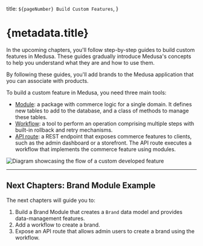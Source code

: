   title: `${pageNumber} Build Custom Features`,
}

# {metadata.title}

In the upcoming chapters, you'll follow step-by-step guides to build custom features in Medusa. These guides gradually introduce Medusa's concepts to help you understand what they are and how to use them.

By following these guides, you'll add brands to the Medusa application that you can associate with products.

To build a custom feature in Medusa, you need three main tools:

- [Module](../../basics/modules/page.mdx): a package with commerce logic for a single domain. It defines new tables to add to the database, and a class of methods to manage these tables.
- [Workflow](../../basics/workflows/page.mdx): a tool to perform an operation comprising multiple steps with built-in rollback and retry mechanisms.
- [API route](../../basics/api-routes/page.mdx): a REST endpoint that exposes commerce features to clients, such as the admin dashboard or a storefront. The API route executes a workflow that implements the commerce feature using modules.

![Diagram showcasing the flow of a custom developed feature](https://res.cloudinary.com/dza7lstvk/image/upload/v1725867628/Medusa%20Book/custom-development_nofvp6.jpg)

---

## Next Chapters: Brand Module Example

The next chapters will guide you to:

1. Build a Brand Module that creates a `Brand` data model and provides data-management features.
2. Add a workflow to create a brand.
3. Expose an API route that allows admin users to create a brand using the workflow.
